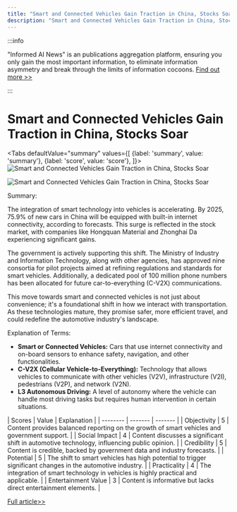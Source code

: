 ```yaml
---
title: "Smart and Connected Vehicles Gain Traction in China, Stocks Soar"
description: "Smart and Connected Vehicles Gain Traction in China, Stocks Soar"
---
```



:::info

"Informed AI News" is an publications aggregation platform, ensuring you only gain the most important information, to eliminate information asymmetry and break through the limits of information cocoons.  [Find out more >>](/docs/guides)

:::

# Smart and Connected Vehicles Gain Traction in China, Stocks Soar


<Tabs
	defaultValue="summary"
	values={[
	{label: 'summary', value: 'summary'},
	{label: 'score', value: 'score'},
]}>
<TabItem value="summary">
<img
  src="https://image.informedainews.com/2024/06/06/AI-QRu-1717673900-0.jpg"
  alt="Smart and Connected Vehicles Gain Traction in China, Stocks Soar"
/>

<img
  src="https://image.informedainews.com/2024/06/06/AI-tYP-1717673900-1.jpg"
  alt="Smart and Connected Vehicles Gain Traction in China, Stocks Soar"
/>



Summary:

The integration of smart technology into vehicles is accelerating. By 2025, 75.9% of new cars in China will be equipped with built-in internet connectivity, according to forecasts. This surge is reflected in the stock market, with companies like Hongquan Material and Zhonghai Da experiencing significant gains.

The government is actively supporting this shift. The Ministry of Industry and Information Technology, along with other agencies, has approved nine consortia for pilot projects aimed at refining regulations and standards for smart vehicles. Additionally, a dedicated pool of 100 million phone numbers has been allocated for future car-to-everything (C-V2X) communications.

This move towards smart and connected vehicles is not just about convenience; it's a foundational shift in how we interact with transportation. As these technologies mature, they promise safer, more efficient travel, and could redefine the automotive industry's landscape.

Explanation of Terms:

- **Smart or Connected Vehicles:** Cars that use internet connectivity and on-board sensors to enhance safety, navigation, and other functionalities.
- **C-V2X (Cellular Vehicle-to-Everything):** Technology that allows vehicles to communicate with other vehicles (V2V), infrastructure (V2I), pedestrians (V2P), and network (V2N).
- **L3 Autonomous Driving:** A level of autonomy where the vehicle can handle most driving tasks but requires human intervention in certain situations.
</TabItem>
<TabItem value="score">
	| Scores     | Value   | Explanation |
	| -------- | ------- | ------- |
	| Objectivity  | 5    | Content provides balanced reporting on the growth of smart vehicles and government support.    |
	| Social Impact | 4     | Content discusses a significant shift in automotive technology, influencing public opinion.    |
	| Credibility    | 5    | Content is credible, backed by government data and industry forecasts.    |
	| Potential    | 5    | The shift to smart vehicles has high potential to trigger significant changes in the automotive industry.    |
	| Practicality    | 4    | The integration of smart technology in vehicles is highly practical and applicable.    |
	| Entertainment Value    | 3    | Content is informative but lacks direct entertainment elements.    |
</TabItem>
</Tabs>

[Full article>>](https://www.yicai.com/news/102138209.html)
